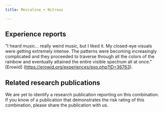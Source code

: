 ---
title: Mescaline + Nitrous

---

## Experience reports

"I heard music... really weird music, but I liked it. My closed-eye visuals were getting extremely intense. The patterns were becoming increasingly complicated and they proceeded to traverse through all the colors of the rainbow and eventually attained the entire visible spectrum all at once." [Erowid] (https://erowid.org/experiences/exp.php?ID=36763).

## Related research publications

We are yet to identify a research publication reporting on this combination. If you know of a publication that demonstrates the risk rating of this combination, please share the publication with us.



